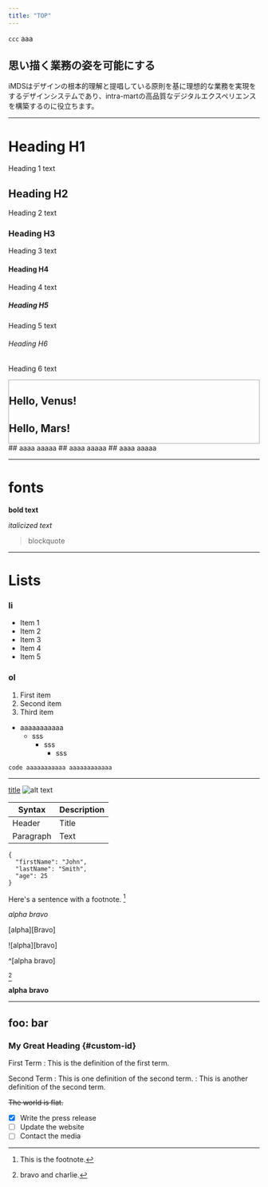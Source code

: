 ```yaml
---
title: "TOP"
---
```


<code>ccc</code>
<codetest>aaa</codetest>

## 思い描く業務の姿を可能にする
iMDSはデザインの根本的理解と提唱している原則を基に理想的な業務を実現をするデザインシステムであり、intra-martの高品質なデジタルエクスペリエンスを構築するのに役立ちます。

---

# Heading H1
Heading 1 text

## Heading H2
Heading 2 text

### Heading H3
Heading 3 text

#### Heading H4
Heading 4 text

##### Heading H5
Heading 5 text

###### Heading H6
Heading 6 text


<div style="border: solid 1px #aaa">
<h2>Hello, Venus!</h2>
<h2>Hello, Mars!</h2>
</div>

<flex>
  <card title="title">
    ## aaaa
    aaaaa
  </card>
  <card>
    ## aaaa
    aaaaa
  </card>
  <card>
    ## aaaa
    aaaaa
  </card>
</flex>

---

# fonts
**bold text**

*italicized text*
> blockquote

---

# Lists

### li
- Item 1
- Item 2
- Item 3
- Item 4
- Item 5

### ol
1. First item
2. Second item
3. Third item

* aaaaaaaaaaa
  * sss
    * sss
      * sss


`code
aaaaaaaaaaa
aaaaaaaaaaaa
`

---

[title](https://www.example.com)
![alt text](image.jpg)


| Syntax | Description |
| ----------- | ----------- |
| Header | Title |
| Paragraph | Text |

```
{
  "firstName": "John",
  "lastName": "Smith",
  "age": 25
}
```

Here's a sentence with a footnote. [^1]

[Alpha]: https://example.com

*alpha* _bravo_

[alpha][Bravo]

![alpha][bravo]

[^alpha]: bravo and charlie.

^[alpha bravo]

[^alpha]

**alpha** __bravo__

---
foo: bar
---

[^1]: This is the footnote.

### My Great Heading {#custom-id}

First Term
: This is the definition of the first term.

Second Term
: This is one definition of the second term.
: This is another definition of the second term.

~~The world is flat.~~

- [x] Write the press release
- [ ] Update the website
- [ ] Contact the media